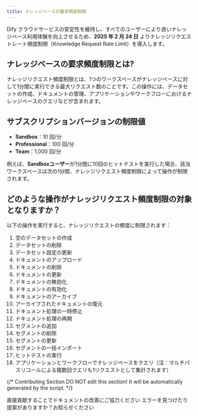 ```yaml
---
title: ナレッジベースの要求頻度制限
---
```


Dify クラウドサービスの安定性を維持し、すべてのユーザーにより良いナレッジベース利用体験を向上させるため、**2025 年 2 月 24 日** よりナレッジリクエストレート頻度制限（Knowledge Request Rate Limit）を導入します。

## ナレッジベースの要求頻度制限とは?

ナレッジリクエスト頻度制限とは、1つのワークスペースがナレッジベースに対して1分間に実行できる最大リクエスト数のことです。この操作には、データセットの作成、ドキュメントの管理、アプリケーションやワークフローにおけるナレッジベースのクエリなどが含まれます。

## サブスクリプションバージョンの制限値

-   **Sandbox**：10 回/分
-   **Professional**：100 回/分
-   **Team**：1,000 回/分

例えば、**Sandboxユーザー**が1分間に10回のヒットテストを実行した場合、該当ワークスペースは次の1分間、ナレッジリクエスト頻度制限によって操作が制限されます。

## どのような操作がナレッジリクエスト頻度制限の対象となりますか？

以下の操作を実行すると、ナレッジリクエストの頻度に制限されます：

1.  空のデータセットの作成
2.  データセットの削除
3.  データセット設定の更新
4.  ドキュメントのアップロード
5.  ドキュメントの削除
6.  ドキュメントの更新
7.  ドキュメントの無効化
8.  ドキュメントの有効化
9.  ドキュメントのアーカイブ
10. アーカイブされたドキュメントの復元
11. ドキュメント処理の一時停止
12. ドキュメント処理の再開
13. セグメントの追加
14. セグメントの削除
15. セグメントの更新
16. セグメントの一括インポート
17. ヒットテストの実行
18. アプリケーションとワークフローでナレッジベースをクエリ（注：マルチパスリコールによる複数回クエリも1リクエストとして集計されます）

{/*
Contributing Section
DO NOT edit this section!
It will be automatically generated by the script.
*/}

<CardGroup cols="2">
    <Card
        title="このページを編集する"
        icon="pen-to-square"
        href="https://github.com/langgenius/dify-docs-mintlify/edit/main/ja-jp/guides/knowledge-base/knowledge-request-rate-limit.mdx"
    >
        直接貢献することでドキュメントの改善にご協力ください
    </Card>
    <Card
        title="問題を報告する"
        icon="github"
        href="https://github.com/langgenius/dify-docs-mintlify/issues/new?title=ドキュメントの問題%3A%20edge-request-rate-li&body=%23%23%20問題の説明%0A%3C%21--%20発見した問題について簡単に説明してください%20--%3E%0A%0A%23%23%20ページリンク%0Ahttps%3A%2F%2Fgithub.com%2Flanggenius%2Fdify-docs-mintlify%2Fblob%2Fmain%2Fja-jp/guides/knowledge-base%2Fknowledge-request-rate-limit.mdx%0A%0A%23%23%20提案される変更%0A%3C%21--%20特定の変更案がある場合は、ここで説明してください%20--%3E%0A%0A%3C%21--%20ドキュメントの品質向上にご協力いただきありがとうございます！%20--%3E"
    >
        エラーを見つけたり提案がありますか？お知らせください
    </Card>
</CardGroup>
